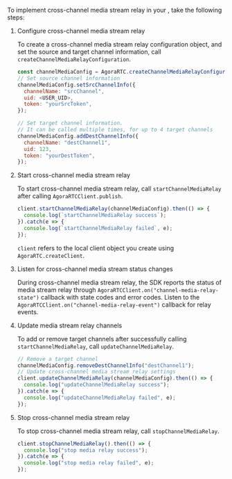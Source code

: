 <PlatformWrapper platform="web">

To implement cross-channel media stream relay in your <Vpl k="CLIENT" />, take the following steps:

1. Configure cross-channel media stream relay

    To create a cross-channel media stream relay configuration object, and set the source and target channel information, call `createChannelMediaRelayConfiguration`.

    ```javascript
    const channelMediaConfig = AgoraRTC.createChannelMediaRelayConfiguration();
    // Set source channel information
    channelMediaConfig.setSrcChannelInfo({
      channelName: "srcChannel",
      uid: <USER_UID>,
      token: "yourSrcToken",
    });

    // Set target channel information. 
    // It can be called multiple times, for up to 4 target channels
    channelMediaConfig.addDestChannelInfo({
      channelName: "destChannel1",
      uid: 123,
      token: "yourDestToken",
    });
    ```

1. Start cross-channel media stream relay

    To start cross-channel media stream relay, call `startChannelMediaRelay` after calling `AgoraRTCClient.publish`.

    ```javascript
    client.startChannelMediaRelay(channelMediaConfig).then(() => {
      console.log(`startChannelMediaRelay success`);
    }).catch(e => {
      console.log(`startChannelMediaRelay failed`, e);
    });
    ```

    `client` refers to the local client object you create using `AgoraRTC.createClient`.

1. Listen for cross-channel media stream status changes

    During cross-channel media stream relay, the SDK reports the status of media stream relay through `AgoraRTCClient.on("channel-media-relay-state")` callback with state codes and error codes. Listen to the `AgoraRTCClient.on("channel-media-relay-event")` callback for relay events.

1. Update media stream relay channels

    To add or remove target channels after successfully calling `startChannelMediaRelay`, call `updateChannelMediaRelay`.

    ```javascript
    // Remove a target channel
    channelMediaConfig.removeDestChannelInfo("destChannel1");
    // Update cross-channel media stream relay settings
    client.updateChannelMediaRelay(channelMediaConfig).then(() => {
      console.log("updateChannelMediaRelay success");
    }).catch(e => {
      console.log("updateChannelMediaRelay failed", e);
    });
    ```

1. Stop cross-channel media stream relay

    To stop cross-channel media stream relay, call `stopChannelMediaRelay`.

    ```javascript
    client.stopChannelMediaRelay().then(() => {
      console.log("stop media relay success");
    }).catch(e => {
      console.log("stop media relay failed", e);
    });
    ```

</PlatformWrapper>
